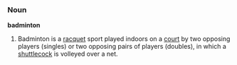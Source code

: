 ===Noun===
'''badminton'''

#Badminton is a [[racquet]] sport played indoors on a [[court]] by two opposing players (singles) or two opposing pairs of players (doubles), in which a [[shuttlecock]] is volleyed over a net.